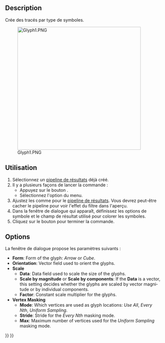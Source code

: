 <languages/>

{{Docnav/fr
|[[FEM_PostFilterContours/fr|Filtre par contours]]
|[[FEM_PostFilterDataAlongLine/fr|Filtre d'écrêtage selon une ligne]]
|[[FEM_Workbench/fr|Atelier FEM]]
|IconL=FEM_PostFilterContours.svg
|IconR=FEM_PostFilterDataAlongLine.svg
|IconC=Workbench_FEM.svg
}}

<div lang="en" dir="ltr" class="mw-content-ltr">
{{GuiCommand
|Name=FEM PostFilterGlyph
|MenuLocation=Results → Glyph filter
|Workbenches=[[FEM_Workbench|FEM]]
|Shortcut={{KEY|F}} {{KEY|G}}
|Version=1.1
|SeeAlso=[[FEM_PostPipelineFromResult|FEM Result pipeline]], [[FEM_PostCreateFunctions|FEM Filter functions]], [[FEM_tutorial|FEM tutorial]]
}}
</div>

==Description==

Crée des tracés par type de symboles.

[[File:Glyph1.PNG|400px]]

{{Caption|Exemple de filtre par symboles}}

<span id="Usage"></span>
==Utilisation==

# Sélectionnez un [[FEM_PostPipelineFromResult/fr|pipeline de résultats]] déjà créé.
# Il y a plusieurs façons de lancer la commande :
#* Appuyez sur le bouton {{Button|[[Image:FEM_PostFilterGlyph.svg|16px]] [[FEM_PostFilterGlyph/fr|Filtre par symbole]]}}.
#* Sélectionnez l'option {{MenuCommand|Results → [[Image:FEM_PostFilterGlyph.svg|16px]] Filtre par symbole}} du menu.
# Ajustez les {{MenuCommand|Options d'affichage des résultats}} comme pour le [[FEM_PostPipelineFromResult/fr|pipeline de résultats]]. Vous devrez peut-être cacher le pipeline pour voir l'effet du filtre dans l'aperçu.
# Dans la fenêtre de dialogue qui apparaît, définissez les options de symbole et le champ de résultat utilisé pour colorer les symboles.
# Cliquez sur le bouton {{Button|OK}} pour terminer la commande.

==Options==

La fenêtre de dialogue propose les paramètres suivants :

<div lang="en" dir="ltr" class="mw-content-ltr">
* '''Form''': Form of the glyph: ''Arrow'' or ''Cube''.
* '''Orientation''': Vector field used to orient the glyphs.
* '''Scale'''
** '''Data''': Data field used to scale the size of the glyphs.
** '''Scale by magnitude''' or '''Scale by components''': If the '''Data''' is a vector, this setting decides whether the glyphs are scaled by vector magnitude or by individual components.
** '''Factor''': Constant scale multiplier for the glyphs.
* '''Vertex Masking'''
** '''Mode''': Which vertices are used as glyph locations: ''Use All'', ''Every Nth'', ''Uniform Sampling''.
** '''Stride''': Stride for the ''Every Nth'' masking mode.
** '''Max''': Maximum number of vertices used for the ''Uniform Sampling'' masking mode.
</div>


{{Docnav/fr
|[[FEM_PostFilterContours/fr|Filtre par contours]]
|[[FEM_PostFilterDataAlongLine/fr|Filtre d'écrêtage selon une ligne]]
|[[FEM_Workbench/fr|Atelier FEM]]
|IconL=FEM_PostFilterContours.svg
|IconR=FEM_PostFilterDataAlongLine.svg
|IconC=Workbench_FEM.svg
}}

{{FEM Tools navi{{#translation:}}}}
{{Userdocnavi{{#translation:}}}}